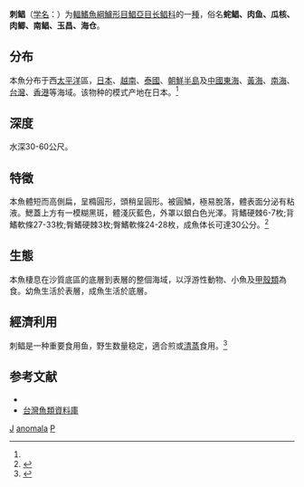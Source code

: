 {{Speciesbox
| genus = Psenopsis
| species = anomala
| status = NE
| status_system = 
| image = Japanese butterfish.jpg
| image_caption = 刺鲳
| authority = Temminck et Schlegel, 1844<ref name='id8234'>{{cite web| url =http://www.bioinfo.cn/db05/BjdwSpecies.php?action=view&id=8234| title =刺鲳| work =中国动物物种编目数据库| publisher =中国科学院微生物研究所| author =中国科学院动物研究所| accessdate =2009-04-16| deadurl =yes| archiveurl =https://web.archive.org/web/20131203122335/http://www.bioinfo.cn/db05/BjdwSpecies.php?action=view| archivedate =2013-12-03}}</ref>
| synonyms = *''Trachinotus anomalus''<br /><small>Temminck & Schlegel, 1844</small>
}}

'''刺鲳'''（[[学名|学名]]：{{lang|la|''Psenopsis anomala''}}）为[[輻鰭魚綱|輻鰭魚綱]][[鱸形目|鱸形目]][[鯧亞目|鯧亞目]][[长鲳科|长鲳科]]的一[[種|種]]，俗名'''䖳鲳、肉鱼、瓜核、肉鲫、南鲳、玉昌、海仓'''。

==分布==
本魚分布于西[[太平洋|太平洋]]區，[[日本|日本]]、[[越南|越南]]、[[泰國|泰國]]、[[朝鮮半島|朝鮮半島]]及[[中國|中國]][[東海|東海]]、[[黃海|黃海]]、[[南海|南海]]、[[台灣|台灣]]、[[香港|香港]]等海域。该物种的模式产地在日本。<ref name='id8234'/>

==深度==
水深30-60公尺。

==特徵==
本魚體短而高側扁，呈橢圓形，頭稍呈圓形。被圓鱗，極易脫落，體表面分泌有粘液。鰓蓋上方有一模糊黑斑，體淺灰藍色，外罩以銀白色光澤。背鰭硬棘6-7枚;背鰭軟條27-33枚;臀鰭硬棘3枚;臀鰭軟條24-28枚，成魚体长可達30公分。<ref name=FishBase>{{FishBase species | genus = Psenopsis | species = anomala | month = 6 | year = 2009}}</ref>

==生態==
本魚棲息在沙質底區的底層到表層的整個海域，以浮游性動物、小魚及[[甲殼類|甲殼類]]為食。幼魚生活於表層，成魚生活於底層。

==經濟利用==
刺鲳是一种重要食用鱼，野生数量稳定，適合煎或[[清蒸|清蒸]]食用。<ref>{{cite web|url=http://d.wanfangdata.com.cn/Periodical_hyyy200602003.aspx | work=万方数据| title=东海刺鲳资源状况及数量分布|author=                                                                  胡芬，严利平|accessdate=2009-06-15}}</ref>

== 参考文献 ==
{{reflist}}
*{{FishBase_species|genus=Psenopsis|species=anomala|year=2011|month=12}}
*[http://fishdb.sinica.edu.tw/ 台灣魚類資料庫]{{Wayback|url=http://fishdb.sinica.edu.tw/ |date=20160304193340 }}
{{Taxonbar|from=Q2794605}}

[[Category:食用鱼|J]]
[[Category:刺鲳属|anomala]]
[[Category:1844年描述的魚類|P]]